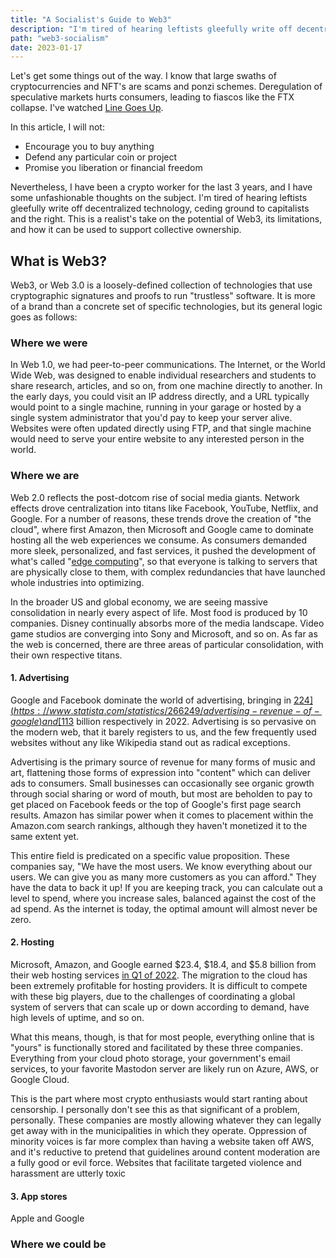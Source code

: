 ```yaml
---
title: "A Socialist's Guide to Web3"
description: "I'm tired of hearing leftists gleefully write off decentralized technology, ceding ground to capitalists and the right. This is a realist's take on the potential of Web3, its limitations, and how it can be used to support collective ownership."
path: "web3-socialism"
date: 2023-01-17
---
```


Let's get some things out of the way. I know that large swaths of cryptocurrencies and NFT's are scams and ponzi schemes. Deregulation of speculative markets hurts consumers, leading to fiascos like the FTX collapse. I've watched [Line Goes Up](https://youtu.be/YQ_xWvX1n9g).

In this article, I will not:

- Encourage you to buy anything
- Defend any particular coin or project
- Promise you liberation or financial freedom

Nevertheless, I have been a crypto worker for the last 3 years, and I have some unfashionable thoughts on the subject. I'm tired of hearing leftists gleefully write off decentralized technology, ceding ground to capitalists and the right. This is a realist's take on the potential of Web3, its limitations, and how it can be used to support collective ownership.

## What is Web3?

Web3, or Web 3.0 is a loosely-defined collection of technologies that use cryptographic signatures and proofs to run "trustless" software. It is more of a brand than a concrete set of specific technologies, but its general logic goes as follows:

### Where we were

In Web 1.0, we had peer-to-peer communications. The Internet, or the World Wide Web, was designed to enable individual researchers and students to share research, articles, and so on, from one machine directly to another. In the early days, you could visit an IP address directly, and a URL typically would point to a single machine, running in your garage or hosted by a single system administrator that you'd pay to keep your server alive. Websites were often updated directly using FTP, and that single machine would need to serve your entire website to any interested person in the world.

### Where we are

Web 2.0 reflects the post-dotcom rise of social media giants. Network effects drove centralization into titans like Facebook, YouTube, Netflix, and Google. For a number of reasons, these trends drove the creation of "the cloud", where first Amazon, then Microsoft and Google came to dominate hosting all the web experiences we consume. As consumers demanded more sleek, personalized, and fast services, it pushed the development of what's called "[edge computing](https://en.wikipedia.org/wiki/Edge_computing)", so that everyone is talking to servers that are physically close to them, with complex redundancies that have launched whole industries into optimizing.

In the broader US and global economy, we are seeing massive consolidation in nearly every aspect of life. Most food is produced by 10 companies. Disney continually absorbs more of the media landscape. Video game studios are converging into Sony and Microsoft, and so on. As far as the web is concerned, there are three areas of particular consolidation, with their own respective titans.

#### 1. Advertising

Google and Facebook dominate the world of advertising, bringing in [$224](https://www.statista.com/statistics/266249/advertising-revenue-of-google) and [$113](https://www.statista.com/statistics/271258/facebooks-advertising-revenue-worldwide/) billion respectively in 2022. Advertising is so pervasive on the modern web, that it barely registers to us, and the few frequently used websites without any like Wikipedia stand out as radical exceptions.

Advertising is the primary source of revenue for many forms of music and art, flattening those forms of expression into "content" which can deliver ads to consumers. Small businesses can occasionally see organic growth through social sharing or word of mouth, but most are beholden to pay to get placed on Facebook feeds or the top of Google's first page search results. Amazon has similar power when it comes to placement within the Amazon.com search rankings, although they haven't monetized it to the same extent yet.

This entire field is predicated on a specific value proposition. These companies say, "We have the most users. We know everything about our users. We can give you as many more customers as you can afford." They have the data to back it up! If you are keeping track, you can calculate out a level to spend, where you increase sales, balanced against the cost of the ad spend. As the internet is today, the optimal amount will almost never be zero.

#### 2. Hosting

Microsoft, Amazon, and Google earned $23.4, $18.4, and $5.8 billion from their web hosting services [in Q1 of 2022](https://www.silverliningsinfo.com/cloud/us-accounted-44-all-cloud-service-revenues-q1-2022-report). The migration to the cloud has been extremely profitable for hosting providers. It is difficult to compete with these big players, due to the challenges of coordinating a global system of servers that can scale up or down according to demand, have high levels of uptime, and so on.

What this means, though, is that for most people, everything online that is "yours" is functionally stored and facilitated by these three companies. Everything from your cloud photo storage, your government's email services, to your favorite Mastodon server are likely run on Azure, AWS, or Google Cloud.

This is the part where most crypto enthusiasts would start ranting about censorship. I personally don't see this as that significant of a problem, personally. These companies are mostly allowing whatever they can legally get away with in the municipalities in which they operate. Oppression of minority voices is far more complex than having a website taken off AWS, and it's reductive to pretend that guidelines around content moderation are a fully good or evil force. Websites that facilitate targeted violence and harassment are utterly toxic

#### 3. App stores

Apple and Google

### Where we could be
